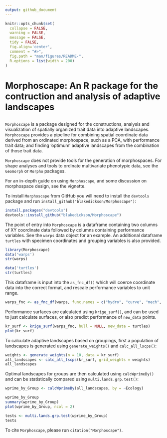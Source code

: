 ```yaml
---
output: github_document
---
```


<!-- README.md is generated from README.Rmd. Please edit that file -->

```r
knitr::opts_chunk$set(
  collapse = FALSE,
  warning = FALSE,
  message = FALSE,
  tidy = FALSE,
  fig.align='center',
  comment = "#>",
  fig.path = "man/figures/README-",
  R.options = list(width = 200)
)
```
# Morphoscape: An R package for the contruction and analysis of adaptive landscapes
<!-- <img src="man/figures/logo.png" align="right" width="150"/> -->
------

`Morphoscape` is a package designed for the constructions, analysis and visualization of spatially organized trait data into adaptive landscapes. `Morphoscape` provides a pipeline for combining spatial coordinate data derived from an ordinated morphospace, such as a PCA, with performance trait data; and finding 'optimum' adaptive landscapes from the combination of those trait data.

`Morphoscape` does not provide tools for the generation of morphospaces. For shape analyses and tools to ordinate multivariate phenotypic data, see the `Geomorph` or `Morpho` packages. 

For an in-depth guide on using `Morphoscape`, and some discussion on morphospace design, see the vignette.  

To install `Morphoscape` from GitHub you will need to install the
`devtools` package and run `install_github("blakedickson/Morphoscape")`:

```r
install.packages("devtools")
devtools::install_github("blakedickson/Morphoscape")
```

The point of entry into `Morphoscape` is a dataframe containing two columns of XY coordinate data followed by columns containing performance variables. See the `warps` data object for an example. An additional dataframe `turtles` with specimen coordinates and grouping variables is also provided.

``` r
library(Morphoscape)
data('warps')
str(warps)

data('turtles')
str(turtles)
```

This dataframe is input into the `as_fnc_df()` which will coerce coordinate data into the correct format, and rescale performance variables to unit range.

```r
warps_fnc <- as_fnc_df(warps, func.names = c("hydro", "curve", "mech", "fea"))
```

Performance surfaces are calculated using `krige_surf()`, and can be used to just calculate surfaces, or also predict performance of `new_data` points.

```r
kr_surf <- krige_surf(warps_fnc, hull = NULL, new_data = turtles)
plot(kr_surf)
```

To calculate adaptive landscapes based on groupings, first a population of landscapes is generated using `generate_weights()` and `calc_all_lscps()`:

```r
weights <- generate_weights(n = 10, data = kr_surf)
all_landscapes <- calc_all_lscps(kr_surf, grid_weights = weights)
all_landscapes
```

Optimal landscapes for groups are then calculated using `calcWprimeBy()` and can be statistically compared using `multi.lands.grp.test()`:

```r
wprime_by_Group <- calcWprimeBy(all_landscapes, by = ~Ecology)

wprime_by_Group
summary(wprime_by_Group)
plot(wprime_by_Group, ncol = 2)

tests <- multi.lands.grp.test(wprime_by_Group)
tests
```

To cite `Morphoscape`, please run `citation("Morphoscape")`.